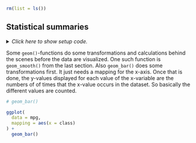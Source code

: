 ```r
rm(list = ls())
```


## Statistical summaries

<details><summary>*Click here to show setup code.*</summary>
```r
### Statistical summaries

```
```r
library(tidyverse)
```
</details>

Some `geom()`-functions do some transformations and calculations behind the scenes before the data are visualized.
One such function is `geom_smooth()` from the last section. 
Also `geom_bar()` does some transformations first.
It just needs a mapping for the x-axis.
Once that is done, the y-values displayed for each value of the x-variable are the numbers of of times that the x-value occurs in the dataset.
So basically the different values are counted.

```r
# geom_bar()
```
```r
ggplot(
  data = mpg,
  mapping = aes(x = class)
) +
  geom_bar()
```
